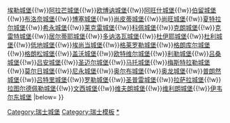 {{Navbox
|name = 瑞士沃州城堡
|title = [[File:Wappen_Waadt_matt.svg|20px]]　[[瑞士城堡列表#沃州|瑞士沃州的城堡]]　[[File:Wappen_Waadt_matt.svg|20px]]
|titlestyle =
|bodyclass = hlist
|style = text-align:left;
|groupstyle = text-align:center;
|state = {{{state<includeonly>|collapsed</includeonly>}}}
|above =
|image = 
|group1 =
|list1 =[[埃格勒城堡]]{{!w}}[[埃勒城堡]]{{!w}}[[阿拉芒城堡]]{{!w}}[[欧博讷城堡]]{{!w}}[[阿旺什城堡]]{{!w}}[[伯留城堡]]{{!w}}[[布洛奈城堡]]{{!w}}[[博塞城堡]]{{!w}}[[尚皮蒂城堡]]{{!w}}[[尚旺城堡]]{{!w}}[[夏特拉尔城堡]]{{!w}}[[希永城堡]]{{!w}}[[莱克雷城堡]]{{!w}}[[科佩城堡]]{{!w}}[[克朗城堡]]{{!w}}[[克雷特城堡]]{{!w}}[[居尔蒂耶城堡]]{{!w}}[[多讷洛瓦城堡]]{{!w}}[[杜伊耶城堡]]{{!w}}[[杜利城堡]]{{!w}}[[低地城堡]]{{!w}}[[埃尚当城堡]]{{!w}}[[格莱罗勒城堡]]{{!w}}[[格朗库尔城堡]]{{!w}}[[格朗松城堡]]{{!w}}[[盖沃城堡]]{{!w}}[[欧特维尔城堡]]{{!w}}[[利勒城堡]]{{!w}}[[吕桑城堡]]{{!w}}[[吕安城堡]]{{!w}}[[圣迈尔城堡]]{{!w}}[[马托城堡]]{{!w}}[[梅斯特拉勒城堡]]{{!w}}[[莫尔日城堡]]{{!w}}[[尼永城堡]]{{!w}}[[奥尔布城堡]]{{!w}}[[奥龙城堡]]{{!w}}[[普朗然城堡]]{{!w}}[[吕特里城堡]]{{!w}}[[罗勒城堡]]{{!w}}[[圣普雷城堡]]{{!w}}[[拉萨拉城堡]]{{!w}}[[拉图尔德佩勒城堡]]{{!w}}[[文西城堡]]{{!w}}[[维夫朗城堡]]{{!w}}[[维利朗城堡]]{{!w}}[[伊韦尔东城堡]]
|below=
}}[[Category:瑞士城堡]]
<noinclude>
[[Category:瑞士模板‎]]
[[Category:瑞士城堡|*]]
</noinclude>